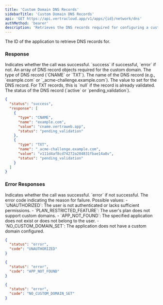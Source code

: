 ```yaml
---
title: 'Custom Domain DNS Records'
sidebarTitle: 'Custom Domain DNS Records'
api: 'GET https://api.vertracloud.app/v1/apps/{id}/network/dns'
authMethod: 'bearer'
description: 'Retrieves the DNS records required for configuring a custom domain for an application.'
---
```


<ParamField path="id" type="string" required>
  The ID of the application to retrieve DNS records for.
</ParamField>

### Response

<ResponseField name="status" type="string">
  Indicates whether the call was successful. `success` if successful, `error` if not.
</ResponseField>

<ResponseField name="response" type="array">
  An array of DNS record objects required for the custom domain.

  <Expandable title="Toggle object">

  <ResponseField name="type" type="string">
    The type of DNS record (`CNAME` or `TXT`).
  </ResponseField>

  <ResponseField name="name" type="string">
    The name of the DNS record (e.g., `example.com` or `_acme-challenge.example.com`).
  </ResponseField>

  <ResponseField name="value" type="string | null">
    The value to set for the DNS record. For TXT records, this is `null` if the record is already validated.
  </ResponseField>

  <ResponseField name="status" type="string">
    The status of the DNS record (`active` or `pending_validation`).
  </ResponseField>

  </Expandable>
</ResponseField>

<ResponseExample>

```json Response
{
  "status": "success",
  "response": [
    {
      "type": "CNAME",
      "name": "example.com",
      "value": "cname.vertraweb.app",
      "status": "pending_validation"
    },
    {
      "type": "TXT",
      "name": "_acme-challenge.example.com",
      "value": "v111d4af8cd74272a284831fbae14a8v",
      "status": "pending_validation"
    }
  ]
}
```

</ResponseExample>

### Error Responses

<ResponseField name="status" type="string">
  Indicates whether the call was successful. `error` if not successful.
</ResponseField>

<ResponseField name="code" type="string">
  The error code indicating the reason for failure. Possible values:
  - `UNAUTHORIZED`: The user is not authenticated or lacks sufficient permissions.
  - `PLAN_RESTRICTED_FEATURE`: The user's plan does not support custom domains.
  - `APP_NOT_FOUND`: The specified application does not exist or does not belong to the user.
  - `NO_CUSTOM_DOMAIN_SET`: The application does not have a custom domain configured.
</ResponseField>

<ResponseExample>

```json Error Response (403)
{
  "status": "error",
  "code": "UNAUTHORIZED"
}
```

```json Error Response (404)
{
  "status": "error",
  "code": "APP_NOT_FOUND"
}
```

```json Error Response (400)
{
  "status": "error",
  "code": "NO_CUSTOM_DOMAIN_SET"
}
```

</ResponseExample>